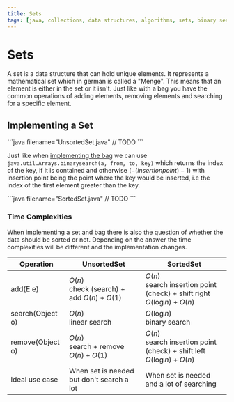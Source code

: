 ```yaml
---
title: Sets
tags: [java, collections, data structures, algorithms, sets, binary search]
---
```



# Sets

A set is a data structure that can hold unique elements. It represents a mathematical set which in german is called a "Menge". This means that an element is either in the set or it isn't. Just like with a bag you have the common operations of adding elements, removing elements and searching for a specific element.

## Implementing a Set

<Callout type="todo">
    ```java filename="UnsortedSet.java"
    // TODO
    ```
</Callout>

Just like when [implementing the bag](./bags#array-implementations) we can use `java.util.Arrays.binarysearch(a, from, to, key)` which returns the index of the key, if it is contained and otherwise $(-(insertion point) - 1)$ with insertion point being the point where the key would be inserted, i.e the index of the first element greater than the key.

<Callout type="todo">
    ```java filename="SortedSet.java"
    // TODO
    ```
</Callout>

### Time Complexities

When implementing a set and bag there is also the question of whether the data should be sorted or not. Depending on the answer the time complexities will be different and the implementation changes.

| Operation        | UnsortedSet                                     | SortedSet                                                                     |
| ---------------- | ----------------------------------------------- | ----------------------------------------------------------------------------- |
| add(E e)         | $O(n)$ <br/> check (search) + add $O(n) + O(1)$ | $O(n)$ <br/> search insertion point (check) + shift right $O(\log{n}) + O(n)$ |
| search(Object o) | $O(n)$ <br/> linear search                      | $O(\log{n})$ <br/> binary search                                              |
| remove(Object o) | $O(n)$ <br/> search + remove $O(n) + O(1)$      | $O(n)$ <br/> search insertion point (check) + shift left $O(\log{n}) + O(n)$  |
| Ideal use case   | When set is needed but don't search a lot       | When set is needed and a lot of searching                                     |
